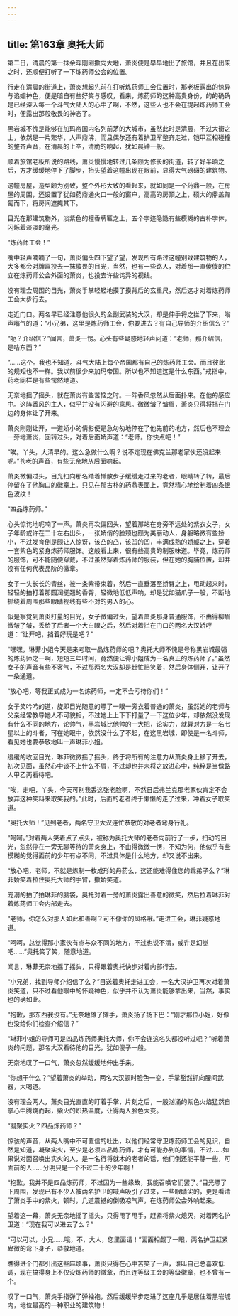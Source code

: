 ```yaml
---
---
---
```

title: 第163章 奥托大师
---



第二日，清晨的第一抹余晖刚刚撒向大地，萧炎便是早早地出了旅馆，并且在出来之时，还顺便打听了一下炼药师公会的位置。

行走在清晨的街道上，萧炎想起先前在打听炼药师工会位置时，那老板露出的惊异与谄媚神色，便是暗自有些好笑与感叹，看来，炼药师的这种高贵身份，的的确确是已经深入每一个斗气大陆人的心中了啊，不然，这些人也不会在提起炼药师工会时，便露出那般敬畏的神态了。

黑岩城不愧是能够在加玛帝国内名列前茅的大城市，虽然此时是清晨，不过大街之上，依然是一片繁华，人声鼎沸，而且偶尔还有着护卫军整齐走过，铠甲互相碰撞的整齐声音，在清晨的上空，清脆的响起，犹如晨钟一般。

顺着旅馆老板所说的路线，萧炎慢慢地转过几条颇为修长的街道，转了好半晌之后，方才缓缓地停下了脚步，抬头望着这幢出现在眼前，显得大气磅礴的建筑物。

这幢房屋，造型颇为别致，整个外形大致的看起来，就如同是一个药鼎一般，在房屋的周围，还设置了犹如药鼎通火口一般的窗户，高高的房顶之上，硕大的鼎盖匍匐而下，将房间遮掩其下。

目光在那建筑物外，淡紫色的檀香牌匾之上，五个字迹隐隐有些模糊的古朴字体，闪烁着淡淡的毫光。

“炼药师工会！”

嘴中轻声喃喃了一句，萧炎偏头四下望了望，发现所有路过这幢别致建筑物的人，大多都会对牌匾投去一抹敬畏的目光，当然，也有一些路人，对着那一直傻傻的伫立在炼药师公会外面的萧炎，也投去许些诧异的视线。

没有理会周围的目光，萧炎手掌轻轻地摸了摸背后的玄重尺，然后这才对着炼药师工会大步行去。

走近门口。两名早已经注意他很久的全副武装的大汉，却是伸手将之拦了下来，嗡声嗡气的道：“小兄弟，这里是炼药师工会，你要进去？有自己导师的介绍信么？”

“呃？介绍信？”闻言，萧炎一愣。心头有些疑惑地轻声问道：“老师，那介绍信，是啥东西？”

“……这个。我也不知道。斗气大陆上每个帝国都有自己的炼药师工会。而且彼此的规矩也不一样。我以前很少来加玛帝国。所以也不知道这是什么东西。”戒指中，药老同样是有些愕然地道。

无奈地摇了摇头，就在萧炎有些苦恼之时。一阵香风忽然从后面扑来。在他的感应中。这阵香风的主人，似乎并没有闪避的意思。微微皱了皱眉，萧炎只得将挡在门边的身体让了开来。

萧炎刚刚让开，一道娇小的倩影便是急匆匆地停在了他先前的地方，然后也不理会一旁地萧炎，回转过头，对着后面娇声道：“老师。你快点吧！”

“唉。丫头，大清早的。这么急做什么啊？说不定现在佛克兰那老家伙还没起来呢。”苍老的声音，有些无奈地从后面响起。

萧炎微偏过头，目光扫向那名踏着懒散步子缓缓走过来的老者，眼睛转了转，最后停留在了他胸口的徽章上。只见在那古朴的药鼎表面上，竟然精心地绘制着四条银色波纹！

“四品炼药师。”

心头惊诧地呢喃了一声。萧炎再次偏回头，望着那站在身旁不远处的紫衣女子，女子年龄或许在二十左右出头，一张娇俏的脸颊也颇为美丽动人，身躯略微有些娇小，不过发育倒是颇让人惊讶，该凸的凸，该凹的凹，丰满成熟的娇躯之上，穿着一套紫色的紧身炼药师服饰。这般看上来，很有些高贵的制服味道。毕竟，炼药师的服饰，可不能随便穿戴，不过虽然穿着炼药师的服装，但在她的胸脯位置，却并没有任何代表品阶的徽章。

女子一头长长的青丝，被一条紫带束着，然后一直垂落至娇臀之上，甩动起来时，轻轻的拍打着那圆润挺翘的香臀，轻微地低低声响，却是犹如猫爪子一般，不断地抓绕着周围那些眼睛视线有些不对的男人的心。

似是察觉到萧炎打量的目光，女子微偏过头，望着萧炎那身普通服饰，不由得柳眉微皱了皱，丢给了后者一个大白眼之后，然后对着拦在门口的两名大汉娇哼道：“让开吧，挡着好玩是吧？”

“嘿嘿，琳菲小姐今天是来考取一品炼药师的吧？奥托大师不愧是号称黑岩城最强的炼药师之一啊，短短三年时间，竟然便让得小姐成为一名真正的炼药师了。”虽然女子的声音有些不客气，不过那两名大汉却是赶忙赔笑着，然后身体侧开，让开了一条通道。

“放心吧，等我正式成为一名炼药师，一定不会亏待你们！”

女子笑吟吟的道，旋即目光随意的瞟了一眼一旁衣着普通的萧炎，虽然她的老师与父亲经常教导她人不可貌相，不过她上上下下打量了一下这位少年，却依然没发现有什么不同的地方，论帅气，黑岩城比他帅的一大把，论实力，就算对方是一名七星以上的斗者，可在她眼中，依然没什么了不起，在这黑岩城，即使是一名斗师，看见她也要恭敬地叫一声琳菲小姐。

缓缓的收回目光，琳菲微微摇了摇头，终于将所有的注意力从萧炎身上移了开去，初次见面，虽然心中谈不上什么不屑，不过却也并未将之放进心中，纯粹是当做路人甲乙丙看待吧。

“唉，走吧，丫头，今天可别我丢这张老脸啊，不然日后弗兰克那老家伙肯定不会放弃这种笑料来取笑我的。”此时，后面的老者终于懒懒的走了过来，冲着女子取笑道。

“奥托大师！”见到老者，两名守卫大汉连忙恭敬的对老者弯身行礼。

“呵呵。”对着两人笑着点了点头，被称为奥托大师的老者向前行了一步，扫动的目光，忽然停在一旁无聊等待的萧炎身上，不由得微微一愣，不知为何，他似乎有些模糊的觉得面前的少年有点不同，不过具体是什么地方，却又说不出来。

“放心吧，老师，不就是炼制一枚成形的丹药么，这还能难得住您的乖弟子么？”琳菲娇笑着拉住奥托大师的手臂，撒娇笑道。

宠溺的拍了拍琳菲的脑袋，奥托对着一旁的萧炎露出善意的微笑，然后拉着琳菲对着炼药师工会内部走去。

“老师，你怎么对那人如此和善啊？可不像你的风格哦。”走进工会，琳菲疑惑地道。

“呵呵，总觉得那小家伙有点与众不同的地方，不过也说不清，或许是幻觉吧……”奥托笑了笑，随意地道。

闻言，琳菲无奈地摇了摇头，只得跟着奥托快步对着内部行去。

“小兄弟，找到导师介绍信了么？”目送着奥托走进工会，一名大汉护卫再次对着萧炎笑道，只不过看他眼中的怀疑神色，似乎并不认为萧炎能够拿出来，当然，事实也的确如此。

“抱歉，那东西我没有。”无奈地摊了摊手，萧炎扬了扬下巴：“刚才那位小姐，好像也没给你们检查介绍信？”

“琳菲小姐的导师可是四品炼药师奥托大师，你不会连这名头都没听过吧？”听着萧炎的问题，那名大汉看待他的目光，犹如傻子一般。

无奈地叹了一口气，萧炎忽然缓缓地伸出手来。

“你想干什么？”望着萧炎的举动，两名大汉顿时脸色一变，手掌豁然抓向腰间武器，大喝道。

没有理会两人，萧炎目光直直的盯着手掌，片刻之后，一股汹涌的紫色火焰猛然自掌心中腾烧而起，紫火的炽热温度，让得两人脸色大变。

“凝聚实火？四品炼药师？”

惊骇的声音，从两人嘴中不可置信的吐出，以他们经常守卫炼药师工会的见识，自然是知道，凝聚实火，至少是必须四品炼药师，才有可能办到的事情，不过……如果说对面召唤出实火的人，是一名行将就木的老者的话，他们倒还能平静一些，可面前的人……分明只是一个不过二十的少年啊！

“抱歉，我并不是四品炼药师，不过因为一些缘故，我能召唤它们罢了。”目光瞟了下周围，发现已有不少人被两名护卫的喊声吸引了过来，一些眼睛尖的，更是看清了萧炎手中的紫火，顿时，几道震撼的倒吸凉气声，在炼药师公会外响起来。

望着这一幕，萧炎无奈地摇了摇头，只得甩了甩手，赶紧将紫火熄灭，对着两名护卫道：“现在我可以进去了么？”

“可以可以，小兄……哦，不，大人，您里面请！”面面相觑了一眼，两名护卫赶紧卑微的弯下身子，恭敬地道。

瞧得进个门都引出这些麻烦事，萧炎只得在心中苦笑了一声，谁叫自己总喜欢低调，现在搞得身上不仅没炼药师的徽章，而且连等级工会的等级徽章，也不曾有一个。

叹了一口气，萧炎手指弹了弹袖袍，然后缓缓举步走进了这座几乎是居住着黑岩城内，地位最高的一种职业的建筑物！